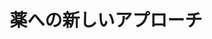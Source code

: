 ﻿---
title: "薬への新しいアプローチ"
category: "生命理工学院"
vol: "13"
interviewee: "佐藤・小林 "
url: ""
tags: []
pdf: "13-6.pdf"
career: ""
preface: "生体分子工生命理工学院とはヒトが生きる上で必要とする生体内で作られる分子およびその作用を代替できる分子を人工的に創りだす工生命理工学院であり、生体分子工生命理工学院科はこの工生命理工学院を学び研究するための学科である。今回私達は同学科で生物活性分子設計講座を担当しておられる佐藤教授、小林助教授のを訪れた。佐藤・小林良先生は２年前までは（1991年１月当時）化学工生命理工学院科・応化コースで有機合成の研究をされていたが、本講座の設置にともない生体分子工生命理工学院科に移られた。両先生はそれまでの経験を活かし、有機合成化学を研究の柱として新しい視点から生命をとらえていく、という方針で研究を進められている。"
---
